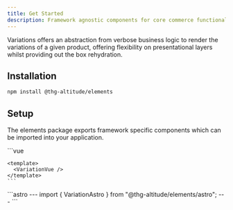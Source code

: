 ```yaml
---
title: Get Started
description: Framework agnostic components for core commerce functionality.
---
```


Variations offers an abstraction from verbose business logic to render the variations of a given product, offering flexibility on presentational layers whilst providing out the box rehydration.


## Installation

```sh
npm install @thg-altitude/elements
```

## Setup

The elements package exports framework specific components which can be imported into your application.

<div class="not-content">
<Tabs>
    <TabItem label="Preview">
        <Preview>
          <VariationsAstro sku="10530943" />
        </Preview>
    </TabItem>
  <TabItem label="Vue">
    ```vue
    <script setup>
      import { VariationVue } from "@thg-altitude/elements/vue"; 
    </script>

    <template>
      <VariationVue />
    </template>
    ```

  </TabItem>
  <TabItem label="Astro">
    ```astro
      ---
      import { VariationAstro } from "@thg-altitude/elements/astro"; 
      ---
      <VariationAstro />
    ``` 
  </TabItem>
</Tabs>
</div>